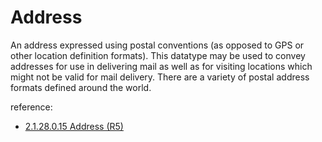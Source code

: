 

<Meta of={Stories} />

# Address

An address expressed using postal conventions (as opposed to GPS or other location definition formats). This datatype may be used to convey addresses for use in delivering mail as well as for visiting locations which might not be valid for mail delivery. There are a variety of postal address formats defined around the world.

reference:
* [ 2.1.28.0.15 Address (R5)](http://hl7.org/fhir/datatypes.html#address)

<Canvas of={Stories.Display} />

<Canvas of={Stories.Structure} />

